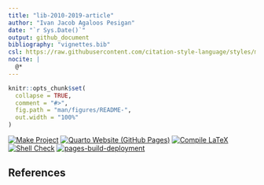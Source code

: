 ```yaml
---
title: "lib-2010-2019-article"
author: "Ivan Jacob Agaloos Pesigan"
date: "`r Sys.Date()`"
output: github_document
bibliography: "vignettes.bib"
csl: https://raw.githubusercontent.com/citation-style-language/styles/master/apa.csl
nocite: |
  @*
---
```


<!-- README.md is generated from .setup/readme/README.Rmd. Please edit that file -->

```r
knitr::opts_chunk$set(
  collapse = TRUE,
  comment = "#>",
  fig.path = "man/figures/README-",
  out.width = "100%"
)
```

<!-- badges: start -->
[![Make Project](https://github.com/ijapesigan/lib-2010-2019-article/actions/workflows/make.yml/badge.svg)](https://github.com/ijapesigan/lib-2010-2019-article/actions/workflows/make.yml)
[![Quarto Website (GitHub Pages)](https://github.com/ijapesigan/lib-2010-2019-article/actions/workflows/quarto-gh-pages.yml/badge.svg)](https://github.com/ijapesigan/lib-2010-2019-article/actions/workflows/quarto-gh-pages.yml)
[![Compile LaTeX](https://github.com/ijapesigan/lib-2010-2019-article/actions/workflows/latex.yml/badge.svg)](https://github.com/ijapesigan/lib-2010-2019-article/actions/workflows/latex.yml)
[![Shell Check](https://github.com/ijapesigan/lib-2010-2019-article/actions/workflows/shellcheck.yml/badge.svg)](https://github.com/ijapesigan/lib-2010-2019-article/actions/workflows/shellcheck.yml)
[![pages-build-deployment](https://github.com/ijapesigan/lib-2010-2019-article/actions/workflows/pages/pages-build-deployment/badge.svg)](https://github.com/ijapesigan/lib-2010-2019-article/actions/workflows/pages/pages-build-deployment)
<!-- badges: end -->

## References
